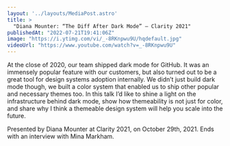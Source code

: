 ```yaml
---
layout: '../layouts/MediaPost.astro'
title: >
  "Diana Mounter: “The Diff After Dark Mode” — Clarity 2021"
publishedAt: "2022-07-21T19:41:06Z"
image: "https://i.ytimg.com/vi/_-8RKnpwu9U/hqdefault.jpg"
videoUrl: "https://www.youtube.com/watch?v=_-8RKnpwu9U"
---
```

At the close of 2020, our team shipped dark mode for GitHub. It was an immensely popular feature with our customers, but also turned out to be a great tool for design systems adoption internally. We didn’t just build dark mode though, we built a color system that enabled us to ship other popular and necessary themes too. In this talk I’d like to shine a light on the infrastructure behind dark mode, show how themeability is not just for color, and share why I think a themeable design system will help you scale into the future.

Presented by Diana Mounter at Clarity 2021, on October 29th, 2021. Ends with an interview with Mina Markham.
